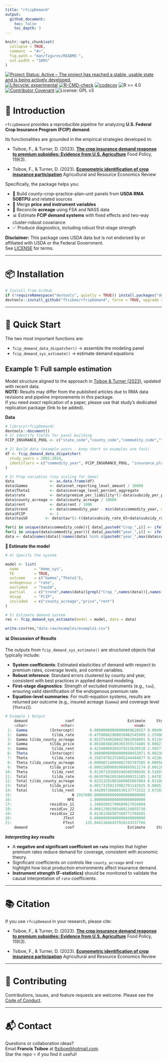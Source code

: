 ```yaml
---
title: "rfcipDemand"
output:
  github_document:
    toc: false
    toc_depth: 3
---
```


<!-- README.md is generated from README.Rmd. Please edit that file -->

```r
knitr::opts_chunk$set(
  collapse = TRUE,
  comment  = "#>",
  fig.path = "man/figures/README-",
  out.width = "100%"
)
```

<!-- badges: start -->
[![Project Status: Active – The project has reached a stable, usable
state and is being actively
developed.](https://www.repostatus.org/badges/latest/active.svg)](https://www.repostatus.org/#active)
[![Lifecycle:
experimental](https://img.shields.io/badge/lifecycle-experimental-orange.svg)](https://lifecycle.r-lib.org/articles/stages.html#experimental)
[![R-CMD-check](https://github.com/ftsiboe/rfcipDemand/actions/workflows/R-CMD-check.yaml/badge.svg)](https://github.com/ftsiboe/rfcipDemand/actions/workflows/R-CMD-check.yaml)
[![codecov](https://codecov.io/gh/ftsiboe/rfcipDemand/graph/badge.svg?token=6MKGP8Z5NB)](https://codecov.io/gh/ftsiboe/rfcipDemand)
![R >= 4.0](https://img.shields.io/badge/R-%3E=4.0-blue)
[![Contributor Covenant](https://img.shields.io/badge/Contributor%20Covenant-2.1-4baaaa.svg)](code_of_conduct.md)
![License: GPL v3](https://img.shields.io/badge/License-GPLv3-blue.svg)
<!-- badges: end -->

# 📖 Introduction

`rfcipDemand` provides a reproducible pipeline for analyzing **U.S. Federal Crop Insurance Program (FCIP) demand**.

Its functionalities are grounded in the empirical strategies developed in:  

- Tsiboe, F., & Turner, D. (2023). [**The crop insurance demand response to premium subsidies: Evidence from U.S. Agriculture**](https://doi.org/10.1016/j.foodpol.2023.102505) Food Policy, 119(3). 
    
- Tsiboe, F., & Turner, D. (2023). [**Econometric identification of crop insurance participation**](https://doi.org/10.1017/age.2023.13) Agricultural and Resource Economics Review

Specifically, the package helps you:

- 🧩 Build county–crop–practice–plan–unit panels from **USDA RMA SOBTPU** and related sources  
- 🔗 Merge **price and instrument variables**  
- 🌾 Reconcile **acreage** using FSA and NASS data  
- 📊 Estimate **FCIP demand systems** with fixed effects and two-way cluster-robust covariance  
- ✅ Produce diagnostics, including robust first-stage strength  

**Disclaimer:** This package uses USDA data but is not endorsed by or affiliated with USDA or the Federal Government.  
See [LICENSE](LICENSE) for terms.

---

# 📦 Installation

```r
# Install from GitHub
if (!requireNamespace("devtools", quietly = TRUE)) install.packages("devtools")
devtools::install_github("ftsiboe/rfcipDemand", force = TRUE, upgrade = "never")
```

---

# 🚀 Quick Start

The two most important functions are:

- `fcip_demand_data_dispatcher()` → assemble the modeling panel  
- `fcip_demand_sys_estimate()` → estimate demand equations

## Example 1: Full sample estimation
Model structure aligned to the approach in [Tsiboe & Turner (2023)](https://doi.org/10.1016/j.foodpol.2023.102505), updated with recent data.  
**NOTE:** Results may differ from the published articles due to RMA data revisions and pipeline improvements in this package.  
If you need *exact* replication of a paper, please use that study's dedicated replication package (link to be added).

**Data**

```r
# library(rfcipDemand)
devtools::document()
# 1) Identify fields for panel building
FCIP_INSURANCE_POOL <- c("state_code","county_code","commodity_code","type_code","practice_code")

# 2) Build data (example years - keep short so examples are fast)
df <- fcip_demand_data_dispatcher(
  study_years = 2001:2024,
  identifiers = c("commodity_year", FCIP_INSURANCE_POOL, "insurance_plan_code", "unit_structure_code")
)

# 3) Prep variables (toy scaling for demo)
data                <- as.data.frame(df)
data$Gamma          <- data$net_reporting_level_amount / 10000
data$Theta1         <- data$coverage_level_percent_aggregate
data$rate           <- data$premium_per_liability*(1-data$subsidy_per_premium)
data$county_acreage <- data$county_acreage / 10000
data$rent           <- data$rent / 1000
data$trend          <- data$commodity_year - min(data$commodity_year, na.rm=TRUE)
data$FCIP           <- 1
data$tauS0        <- data$tau*(1-((data$subsidy_rate_65+data$subsidy_rate_75)/2))

for(i in unique(data$commodity_code)){ data[,paste0("Crop_",i)] <- ifelse(data$commodity_code %in% i,1,0)*data$trend }
for(i in unique(data$commodity_year)){ data[,paste0("year_",i)] <- ifelse(data$commodity_year %in% i,1,0) }
data <- data[names(data)[!names(data) %in% c(paste0("year_",max(data$commodity_year,na.rm=T)),"Crop_41")]]

```

**🧮 Estimate the model**

```r
# 4) Specify the system

model <- list(
  name       = "demo_sys",
  FE         = TRUE,
  outcome    = c("Gamma","Theta1"),
  endogenous = "rate",
  excluded   = "tauS0",
  partial    = c("trend",names(data)[grepl("Crop_",names(data))],names(data)[grepl("year_",names(data))]),
  disag      = "FCIP",
  included   = c("county_acreage","price","rent")
)

# 5) Estimate demand system
res <- fcip_demand_sys_estimate(model = model, data = data)

write.csv(res,"data-raw/examples/example1.csv")

```

**📊 Discussion of Results**

The outputs from `fcip_demand_sys_estimate()` are structured objects that typically include:

- **System coefficients**: Estimated elasticities of demand with respect to premium rates, coverage levels, and control variables.  
- **Robust inference**: Standard errors clustered by county and year, consistent with best practices in applied demand modeling.  
- **First-stage diagnostics**: Strength of excluded instruments (e.g., `tau`), ensuring valid identification of the endogenous premium rate.  
- **Equation-level summaries**: For multi-equation systems, results are returned per outcome (e.g., insured acreage (`Gamma`) and coverage level (`Theta1`)).  

```r
# Example 1 Output
    demand                 coef                        Estimate     StdError      Zvalue  Pvalue    model endogenous     FE     name  disag  level
    <char>               <char>                           <num>        <num>       <num>   <num>   <char>     <char> <lgcl>   <char> <char> <char>
 1:  Gamma          (Intercept)       0.00000000000000009620557 0.0049082100  0.00000000 1.00000 demo_sys       rate   TRUE demo_sys   FCIP      1
 2:  Gamma           tilda_rate      -0.47598862988030482545909 2.2599672784 -0.21061749 0.83319 demo_sys       rate   TRUE demo_sys   FCIP      1
 3:  Gamma tilda_county_acreage       0.02375448208427862958891 0.0115885905  2.04981633 0.04038 demo_sys       rate   TRUE demo_sys   FCIP      1
 4:  Gamma          tilda_price       0.00188388106365355574405 0.0082705724  0.22778122 0.81982 demo_sys       rate   TRUE demo_sys   FCIP      1
 5:  Gamma           tilda_rent       0.42348960204379315630518 2.9927121999  0.14150696 0.88747 demo_sys       rate   TRUE demo_sys   FCIP      1
 6:  Theta          (Intercept)       0.00000000000000040452071 0.0023858346  0.00000000 1.00000 demo_sys       rate   TRUE demo_sys   FCIP      1
 7:  Theta           tilda_rate      -0.35874792372045244404077 0.4228440492 -0.84841663 0.39621 demo_sys       rate   TRUE demo_sys   FCIP      1
 8:  Theta tilda_county_acreage      -0.00060714094882705787505 0.0005801842 -1.04646233 0.29535 demo_sys       rate   TRUE demo_sys   FCIP      1
 9:  Theta          tilda_price      -0.00015009695900695911174 0.0012070329 -0.12435200 0.90104 demo_sys       rate   TRUE demo_sys   FCIP      1
10:  Theta           tilda_rent       0.01307193589246588398545 0.5185976994  0.02520631 0.97989 demo_sys       rate   TRUE demo_sys   FCIP      1
11:  Total           tilda_rate      -0.66397662091665499151105 1.6478758704 -0.40292878 0.68700 demo_sys       rate   TRUE demo_sys   FCIP      1
12:  Total tilda_county_acreage       0.02313291881666002663964 0.0118048770  1.95960694 0.05004 demo_sys       rate   TRUE demo_sys   FCIP      1
13:  Total          tilda_price       0.00173350133982781142925 0.0085377154  0.20304042 0.83910 demo_sys       rate   TRUE demo_sys   FCIP      1
14:  Total           tilda_rent       0.44209736686530137772522 3.6720340147  0.12039577 0.90417 demo_sys       rate   TRUE demo_sys   FCIP      1
15:                           N 1917600.00000000000000000000000           NA          NA      NA demo_sys       rate   TRUE demo_sys   FCIP      1
16:                         NFE       1.00000000000000000000000           NA          NA      NA demo_sys       rate   TRUE demo_sys   FCIP      1
17:                 residCov_11       1.34892891790689017916804           NA          NA      NA demo_sys       rate   TRUE demo_sys   FCIP      1
18:                 residCov_22       0.00612981995488134055738           NA          NA      NA demo_sys       rate   TRUE demo_sys   FCIP      1
19:                 residCov_12       0.01361366587160771704501           NA          NA      NA demo_sys       rate   TRUE demo_sys   FCIP      1
20:                       JTest       0.00000000000000000000000           NA          NA      NA demo_sys       rate   TRUE demo_sys   FCIP      1
21:                       FTest     125.04411846437918143237766           NA          NA 0.00000 demo_sys       rate   TRUE demo_sys   FCIP      1
    demand                 coef                        Estimate     StdError      Zvalue  Pvalue    model endogenous     FE     name  disag  level
```

***Interpreting key results***

- A **negative and significant coefficient on `rate`** implies that higher premium rates reduce demand for coverage, consistent with economic theory.  
- Significant coefficients on controls like `county_acreage` and `rent` highlight how local production environments affect insurance demand.  
- **Instrument strength (F-statistics)** should be monitored to validate the causal interpretation of `rate` coefficients.  

---

# 📚 Citation

If you use `rfcipDemand` in your research, please cite:

- Tsiboe, F., & Turner, D. (2023). [**The crop insurance demand response to premium subsidies: Evidence from U.S. Agriculture**](https://doi.org/10.1016/j.foodpol.2023.102505) Food Policy, 119(3). 
    
- Tsiboe, F., & Turner, D. (2023). [**Econometric identification of crop insurance participation**](https://doi.org/10.1017/age.2023.13) Agricultural and Resource Economics Review

---

# 🤝 Contributing

Contributions, issues, and feature requests are welcome. Please see the [Code of Conduct](code_of_conduct.md).

---

# 📬 Contact

Questions or collaboration ideas?  
Email **Francis Tsiboe** at [ftsiboe@hotmail.com](mailto:ftsiboe@hotmail.com).  
Star the repo ⭐ if you find it useful!
